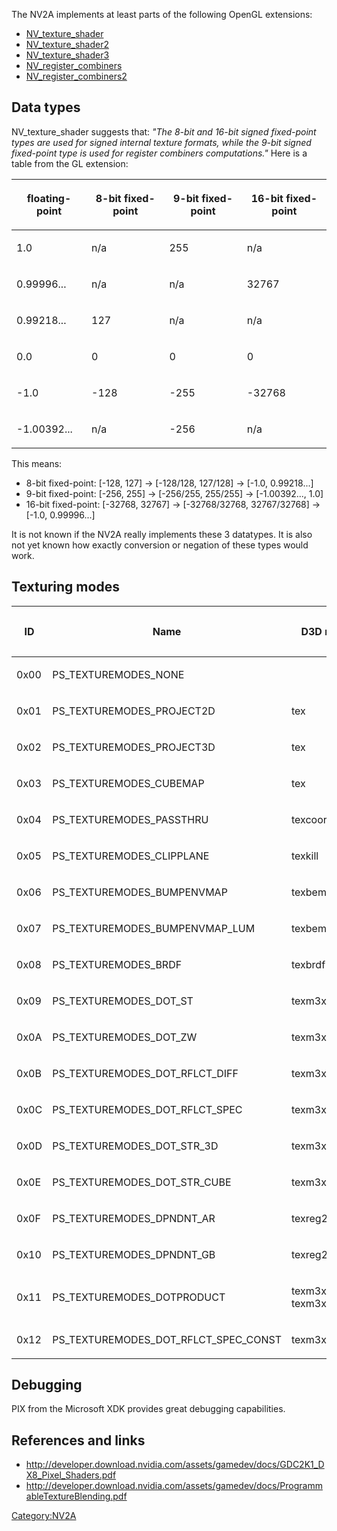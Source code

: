The NV2A implements at least parts of the following OpenGL extensions:

* [https://www.khronos.org/registry/OpenGL/extensions/NV/NV_texture_shader.txt NV_texture_shader]
* [https://www.khronos.org/registry/OpenGL/extensions/NV/NV_texture_shader2.txt NV_texture_shader2]
* [https://www.khronos.org/registry/OpenGL/extensions/NV/NV_texture_shader3.txt NV_texture_shader3]{{citation needed}}
* [https://www.opengl.org/registry/specs/NV/register_combiners.txt NV_register_combiners]
* [https://www.opengl.org/registry/specs/NV/register_combiners2.txt NV_register_combiners2]


== Data types ==

NV_texture_shader suggests that: ''"The 8-bit and 16-bit signed fixed-point types are used for signed internal texture formats, while the 9-bit signed fixed-point type is used for register combiners computations."''
Here is a table from the GL extension:

{| class="wikitable"
! floating-point !! 8-bit fixed-point !! 9-bit fixed-point !! 16-bit fixed-point
|-
|    1.0         ||     n/a           ||      255          ||      n/a  
|-
|    0.99996...  ||     n/a           ||      n/a          ||      32767
|-
|    0.99218...  ||     127           ||      n/a          ||      n/a  
|-
|    0.0         ||     0             ||      0            ||      0
|-
|   -1.0         ||    -128           ||     -255          ||     -32768
|-
|   -1.00392...  ||     n/a           ||     -256          ||      n/a
|}

This means:

* 8-bit fixed-point: [-128, 127] &rarr; [-128/128, 127/128] &rarr; [-1.0, 0.99218...]
* 9-bit fixed-point: [-256, 255] &rarr; [-256/255, 255/255] &rarr; [-1.00392..., 1.0]
* 16-bit fixed-point: [-32768, 32767] &rarr; [-32768/32768, 32767/32768] &rarr; [-1.0, 0.99996...]

It is not known if the NV2A really implements these 3 datatypes.
It is also not yet known how exactly conversion or negation of these types would work.

== Texturing modes ==

{|class="wikitable"
!ID
!Name
!D3D name
!GL Name
!Stage 1
!Stage 2
!Stage 3
!Stage 4
!Notes
|-
|0x00
|PS_TEXTUREMODES_NONE
|
|NONE
|{{yes}}
|{{yes}}
|{{yes}}
|{{yes}}
|
|-
|0x01
|PS_TEXTUREMODES_PROJECT2D
|tex
|TEXTURE_2D
|{{yes}}
|{{yes}}
|{{yes}}
|{{yes}}
|
|-
|0x02
|PS_TEXTUREMODES_PROJECT3D
|tex
|TEXTURE_3D
|{{yes}}
|{{yes}}
|{{yes}}
|{{yes}}
|
|-
|0x03
|PS_TEXTUREMODES_CUBEMAP
|tex
|TEXTURE_CUBE_MAP_ARB
|{{yes}}
|{{yes}}
|{{yes}}
|{{yes}}
|
|-
|0x04
|PS_TEXTUREMODES_PASSTHRU
|texcoord
|PASS_THROUGH_NV
|{{yes}}
|{{yes}}
|{{yes}}
|{{yes}}
|
|-
|0x05
|PS_TEXTUREMODES_CLIPPLANE
|texkill
|CULL_FRAGMENT_NV
|{{yes}}
|{{yes}}
|{{yes}}
|{{yes}}
|
|-
|0x06
|PS_TEXTUREMODES_BUMPENVMAP
|texbem
|OFFSET_TEXTURE_2D_NV
|{{no}}
|{{yes}}
|{{yes}}
|{{yes}}
|
|-
|0x07
|PS_TEXTUREMODES_BUMPENVMAP_LUM
|texbeml
|OFFSET_TEXTURE_2D_SCALE_NV
|{{no}}
|{{yes}}
|{{yes}}
|{{yes}}
|
|-
|0x08
|PS_TEXTUREMODES_BRDF
|texbrdf
|
|{{no}}
|{{no}}
|{{yes}}
|{{yes}}
|
|-
|0x09
|PS_TEXTUREMODES_DOT_ST
|texm3x2tex?{{citation needed}}
|DOT_PRODUCT_NV{{citation needed}}
|{{no}}
|{{no}}
|{{yes}}
|{{yes}}
|
|-
|0x0A
|PS_TEXTUREMODES_DOT_ZW
|texm3x2tex?{{citation needed}}
|DOT_PRODUCT_NV{{citation needed}}
|{{no}}
|{{no}}
|{{yes}}
|{{yes}}
|
|-
|0x0B
|PS_TEXTUREMODES_DOT_RFLCT_DIFF
|texm3x3diff
|DOT_PRODUCT_DIFFUSE_CUBE_MAP_NV{{citation needed}}
|{{no}}
|{{no}}
|{{yes}}
|{{no}}
|
|-
|0x0C
|PS_TEXTUREMODES_DOT_RFLCT_SPEC
|texm3x3spec
|DOT_PRODUCT_CONST_EYE_REFLECT_CUBE_MAP_NV{{citation needed}}
|{{no}}
|{{no}}
|{{no}}
|{{yes}}
|
|-
|0x0D
|PS_TEXTUREMODES_DOT_STR_3D
|texm3x3tex
|DOT_PRODUCT_TEXTURE_3D_NV
|{{no}}
|{{no}}
|{{no}}
|{{yes}}
|
|-
|0x0E
|PS_TEXTUREMODES_DOT_STR_CUBE
|texm3x3vspec
|DOT_PRODUCT_REFLECT_CUBE_MAP_NV
|{{no}}
|{{no}}
|{{no}}
|{{yes}}
|
|-
|0x0F
|PS_TEXTUREMODES_DPNDNT_AR
|texreg2ar
|DEPENDENT_AR_TEXTURE_2D_NV
|{{no}}
|{{yes}}
|{{yes}}
|{{yes}}
|
|-
|0x10
|PS_TEXTUREMODES_DPNDNT_GB
|texreg2gb
|DEPENDENT_GB_TEXTURE_2D_NV
|{{no}}
|{{yes}}
|{{yes}}
|{{yes}}
|
|-
|0x11
|PS_TEXTUREMODES_DOTPRODUCT
|texm3x3pad<br>texm3x2pad
|DOT_PRODUCT_NV
|{{no}}
|{{yes}}
|{{yes}}
|{{no}}
|
|-
|0x12
|PS_TEXTUREMODES_DOT_RFLCT_SPEC_CONST
|texm3x3spec
|DOT_PRODUCT_CONST_EYE_REFLECT_CUBE_MAP_NV
|{{no}}
|{{no}}
|{{no}}
|{{yes}}
|
|}

== Debugging ==

PIX from the Microsoft XDK provides great debugging capabilities.

== References and links ==

* http://developer.download.nvidia.com/assets/gamedev/docs/GDC2K1_DX8_Pixel_Shaders.pdf
* http://developer.download.nvidia.com/assets/gamedev/docs/ProgrammableTextureBlending.pdf

[[Category:NV2A]]